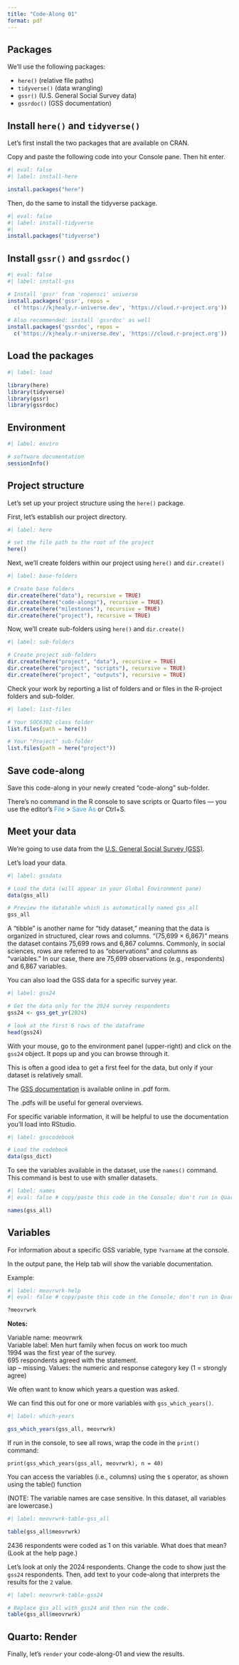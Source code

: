 ```yaml
---
title: "Code-Along 01"
format: pdf
---
```


## Packages

We'll use the following packages:

-   `here()` (relative file paths)
-   `tidyverse()` (data wrangling)
-   `gssr()` (U.S. General Social Survey data)
-   `gssrdoc()` (GSS documentation)

## Install `here()` and `tidyverse()`

Let's first install the two packages that are available on CRAN.

Copy and paste the following code into your Console pane. Then hit enter.

```r
#| eval: false
#| label: install-here

install.packages("here")
```

Then, do the same to install the tidyverse package.

```r
#| eval: false
#| label: install-tidyverse
#| 
install.packages("tidyverse")
```

## Install `gssr()` and `gssrdoc()`

```r
#| eval: false
#| label: install-gss

# Install 'gssr' from 'ropensci' universe
install.packages('gssr', repos =
  c('https://kjhealy.r-universe.dev', 'https://cloud.r-project.org'))

# Also recommended: install 'gssrdoc' as well
install.packages('gssrdoc', repos =
  c('https://kjhealy.r-universe.dev', 'https://cloud.r-project.org'))
```

## Load the packages

```r
#| label: load

library(here)
library(tidyverse)
library(gssr)
library(gssrdoc)
```

## Environment

```r
#| label: enviro

# software documentation
sessionInfo()

```

## Project structure

Let's set up your project structure using the `here()` package.

First, let's establish our project directory.

```r
#| label: here

# set the file path to the root of the project
here()

```

Next, we'll create folders within our project using `here()` and `dir.create()`

```r
#| label: base-folders

# Create base folders
dir.create(here("data"), recursive = TRUE)
dir.create(here("code-alongs"), recursive = TRUE)
dir.create(here("milestones"), recursive = TRUE)
dir.create(here("project"), recursive = TRUE)
```

Now, we'll create sub-folders using `here()` and `dir.create()`

```r
#| label: sub-folders

# Create project sub-folders
dir.create(here("project", "data"), recursive = TRUE)
dir.create(here("project", "scripts"), recursive = TRUE)
dir.create(here("project", "outputs"), recursive = TRUE)

```

Check your work by reporting a list of folders and or files in the R-project folders and sub-folder.

```r
#| label: list-files

# Your SOC6302 class folder
list.files(path = here())

# Your "Project" sub-folder
list.files(path = here("project"))

```

## Save code-along

Save this code-along in your newly created "code-along" sub-folder.

There's no command in the R console to save scripts or Quarto files — you use the editor's [File]{style="color: #3498DB"} \> [Save As]{style="color: #3498DB"} or Ctrl+S.

## Meet your data

We're going to use data from the [U.S. General Social Survey (GSS)](https://gss.norc.org/us/en/gss/about-the-gss.html).

Let's load your data.

```r
#| label: gssdata

# Load the data (will appear in your Global Environment pane)
data(gss_all)

# Preview the datatable which is automatically named gss_all
gss_all

```

A “tibble” is another name for “tidy dataset,” meaning that the data is organized in structured, clear rows and columns. “(75,699 × 6,867)” means the dataset contains 75,699 rows and 6,867 columns. Commonly, in social sciences, rows are referred to as “observations” and columns as “variables.” In our case, there are 75,699 observations (e.g., respondents) and 6,867 variables.

You can also load the GSS data for a specific survey year.

```r
#| label: gss24

# Get the data only for the 2024 survey respondents
gss24 <- gss_get_yr(2024)

# look at the first 6 rows of the dataframe
head(gss24)

```

With your mouse, go to the environment panel (upper-right) and click on the `gss24` object. It pops up and you can browse through it.

This is often a good idea to get a first feel for the data, but only if your dataset is relatively small.

The [GSS documentation](https://gss.norc.org/us/en/gss/get-documentation.html) is available online in .pdf form.

The .pdfs will be useful for general overviews.

For specific variable information, it will be helpful to use the documentation you'll load into RStudio.

```r
#| label: gsscodebook

# Load the codebook
data(gss_dict)

```

To see the variables available in the dataset, use the `names()` command. This command is best to use with smaller datasets.

```r
#| label: names
#| eval: false # copy/paste this code in the Console; don't run in Quarto

names(gss_all)
```

## Variables

For information about a specific GSS variable, type `?varname` at the console.

In the output pane, the Help tab will show the variable documentation.

Example:

```r
#| label: meovrwrk-help
#| eval: false # copy/paste this code in the Console; don't run in Quarto

?meovrwrk
```

**Notes:**

Variable name: meovrwrk\
Variable label: Men hurt family when focus on work too much\
1994 was the first year of the survey.\
695 respondents agreed with the statement.\
iap -- missing. Values: the numeric and response category key (1 = strongly agree)

We often want to know which years a question was asked.

We can find this out for one or more variables with `gss_which_years()`.

```r
#| label: which-years

gss_which_years(gss_all, meovrwrk)

```

If run in the console, to see all rows, wrap the code in the `print()` command:

`print(gss_which_years(gss_all, meovrwrk), n = 40)`

You can access the variables (i.e., columns) using the `$` operator, as shown using the table() function

(NOTE: The variable names are case sensitive. In this dataset, all variables are lowercase.)

```r
#| label: meovrwrk-table-gss_all

table(gss_all$meovrwrk)

```

2436 respondents were coded as 1 on this variable. What does that mean? (Look at the help page.)

Let's look at only the 2024 respondents. Change the code to show just the `gss24` respondents. Then, add text to your code-along that interprets the results for the `2` value.

```r
#| label: meovrwrk-table-gss24

# Replace gss_all with gss24 and then run the code.
table(gss_all$meovrwrk)
```

## Quarto: Render

Finally, let's `render` your code-along-01 and view the results.
